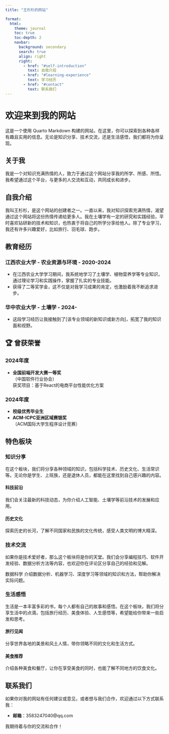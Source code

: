 ```yaml
---
title: "王杉杉的网站"

format:
  html:
    theme: journal
    toc: true
    toc-depth: 2
    navbar:
      background: secondary
      search: true
      align: right
      right:
        - href: "#self-introduction"
          text: 自我介绍
        - href: "#learning-experience"
          text: 学习经历
        - href: "#contact"
          text: 联系我们
---
```


# 欢迎来到我的网站

这是一个使用 Quarto Markdown 构建的网站，在这里，你可以探索到各种各样有趣且实用的信息。无论是知识分享、技术交流，还是生活感悟，我们都将为你呈现。

## 关于我{#about}

我是一个对知识充满热情的人，致力于通过这个网站分享我的所学、所感、所悟。我希望通过这个平台，与更多的人交流和互动，共同成长和进步。


## 自我介绍 {#self-introduction}
我叫王杉杉，是这个网站的创建者之一。一直以来，我对知识探索充满热情，渴望通过这个网站将这份热情传递给更多人。我在土壤学有一定的研究和实践经验，平时喜欢钻研新的技术和知识，也热衷于将自己的所学分享给他人。除了专业学习，我还有许多兴趣爱好，比如旅行、羽毛球、跑步。

## 教育经历 {#learning-experience}
### 江西农业大学 - 农业资源与环境 - 2020-2024
- 在江西农业大学学习期间，我系统地学习了土壤学、植物营养学等专业知识，通过理论学习和实践操作，掌握了扎实的专业技能。
- 获得了二等奖学金，这不仅是对我学习成果的肯定，也激励着我不断追求进步。

### 华中农业大学 - 土壤学 - 2024-
- 这段学习经历让我接触到了[该专业领域的新知识或新方向]，拓宽了我的知识面和视野。

## 🏆 曾获荣誉
### 2024年度
- **全国前端开发大赛一等奖**  
  （中国软件行业协会）  
  获奖项目：基于React的电商平台性能优化方案

### 2024年度
- **校级优秀毕业生**   
- **ACM-ICPC亚洲区域赛银奖**  
  （ACM国际大学生程序设计竞赛）

## 特色板块 {#features}

### 知识分享
在这个板块，我们将分享各种领域的知识，包括科学技术、历史文化、生活常识等。无论你是学生、上班族，还是退休人员，都能在这里找到自己感兴趣的内容。

#### 科技前沿
我们会关注最新的科技动态，为你介绍人工智能、土壤学等前沿技术的发展和应用。

#### 历史文化
探索历史的长河，了解不同国家和民族的文化传统，感受人类文明的博大精深。

### 技术交流
如果你是技术爱好者，那么这个板块将是你的天堂。我们会分享编程技巧、软件开发经验、数据分析方法等内容，也欢迎你在评论区分享自己的经验和见解。

 数据科学
介绍数据分析、机器学习、深度学习等领域的知识和方法，帮助你解决实际问题。

### 生活感悟
生活是一本丰富多彩的书，每个人都有自己的故事和感悟。在这个板块，我们将分享生活中的点滴，包括旅行经历、美食体验、人生感悟等，希望能给你带来一些启发和思考。

#### 旅行见闻
分享世界各地的美景和风土人情，带你领略不同的文化和生活方式。

#### 美食推荐
介绍各种美食和餐厅，让你在享受美食的同时，也能了解不同地方的饮食文化。

## 联系我们 {#contact}

如果你对我的网站有任何建议或意见，或者想与我们合作，欢迎通过以下方式联系我：

- **邮箱**：3583247040@qq.com
 
 我期待着与你的交流和合作！
